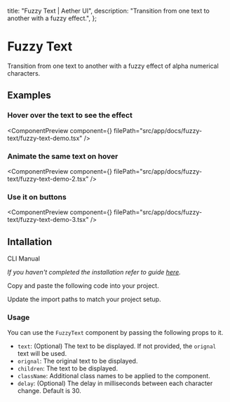   title: "Fuzzy Text | Aether UI",
  description: "Transition from one text to another with a fuzzy effect.",
};


# Fuzzy Text

Transition from one text to another with a fuzzy effect of alpha numerical characters.

## Examples

### Hover over the text to see the effect

<ComponentPreview
  component={<FuzzyTextDemo />}
  filePath="src/app/docs/fuzzy-text/fuzzy-text-demo.tsx"
/>

### Animate the same text on hover

<ComponentPreview
  component={<FuzzyTextDemo2 />}
  filePath="src/app/docs/fuzzy-text/fuzzy-text-demo-2.tsx"
/>

### Use it on buttons

<ComponentPreview
  component={<FuzzyTextDemo3 />}
  filePath="src/app/docs/fuzzy-text/fuzzy-text-demo-3.tsx"
/>

## Intallation

<Tabs defaultValue="cli">

<TabsList>
  <TabsTrigger value="cli">CLI</TabsTrigger>
  <TabsTrigger value="manual">Manual</TabsTrigger>
</TabsList>

<TabsContent value="cli">

<InstallationCli value="fuzzy-text" />

</TabsContent>

<TabsContent value="manual">

<Steps>

<Step> _If you haven't completed the installation refer to guide [here](/docs/installation)._</Step>

<Step>Copy and paste the following code into your project.</Step>

<CodeBlock filePath="src/content/fuzzy-text.tsx" />

<Step>Update the import paths to match your project setup.</Step>

</Steps>

</TabsContent>

</Tabs>

### Usage

You can use the `FuzzyText` component by passing the following props to it.

- `text`: (Optional) The text to be displayed. If not provided, the `orignal` text will be used.
- `orignal`: The original text to be displayed.
- `children`: The text to be displayed.
- `className`: Additional class names to be applied to the component.
- `delay`: (Optional) The delay in milliseconds between each character change. Default is 30.
